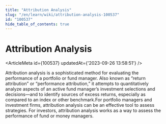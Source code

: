 ```yaml
---
title: "Attribution Analysis"
slug: "/en/learn/wiki/attribution-analysis-100537"
id: "100537"
hide_table_of_contents: true
---
```



# Attribution Analysis

<ArticleMeta id={100537} updatedAt={'2023-09-26 13:58:51'} />
<div className='border-solid border-b border-t-0 my-4 border-[var(--ifm-color-gray-300)]' />

Attribution analysis is a sophisticated method for evaluating the performance of a portfolio or fund manager. Also known as “return attribution” or “performance attribution,” it attempts to quantitatively analyze aspects of an active fund manager’s investment selections and decisions—and to identify sources of excess returns, especially as compared to an index or other benchmark.For portfolio managers and investment firms, attribution analysis can be an effective tool to assess strategies. For investors, attribution analysis works as a way to assess the performance of fund or money managers.
